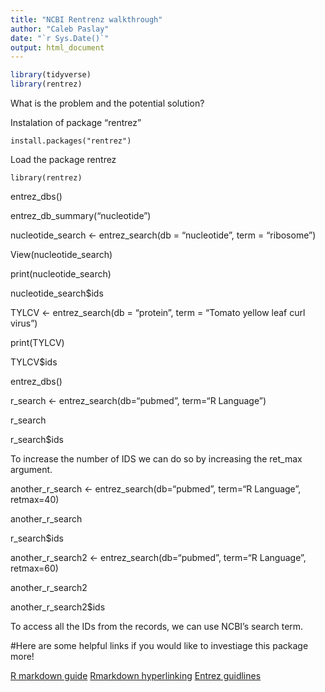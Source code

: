 ```yaml
---
title: "NCBI Rentrenz walkthrough"
author: "Caleb Paslay"
date: "`r Sys.Date()`"
output: html_document
---
```


```r
library(tidyverse)
library(rentrez)
```

What is the problem and the potential solution? 



Instalation of package "rentrez"

```install.packages("rentrez")```

Load the package rentrez

```library(rentrez)```


entrez_dbs()

entrez_db_summary("nucleotide")

nucleotide_search <- entrez_search(db = "nucleotide", term = "ribosome")

View(nucleotide_search)

print(nucleotide_search)

nucleotide_search$ids

TYLCV <- entrez_search(db = "protein", term = "Tomato yellow leaf curl virus")

print(TYLCV)

TYLCV$ids

entrez_dbs()

r_search <- entrez_search(db="pubmed", term="R Language") 

r_search

r_search$ids

To increase the number of IDS we can do so by increasing the ret_max argument. 

another_r_search <- entrez_search(db="pubmed", term="R Language", retmax=40)

another_r_search

r_search$ids

another_r_search2 <- entrez_search(db="pubmed", term="R Language", retmax=60)

another_r_search2

another_r_search2$ids

To access all the IDs from the records, we can use NCBI's search term. 




#Here are some helpful links if you would like to investiage this package more!

[R markdown guide](https://bookdown.org/yihui/rmarkdown/)
[Rmarkdown hyperlinking](https://ucsbcarpentry.github.io/R-markdown/04-links-images-tables/index.html) 
[Entrez guidlines](https://cran.r-project.org/web/packages/rentrez/vignettes/rentrez_tutorial.html) 

